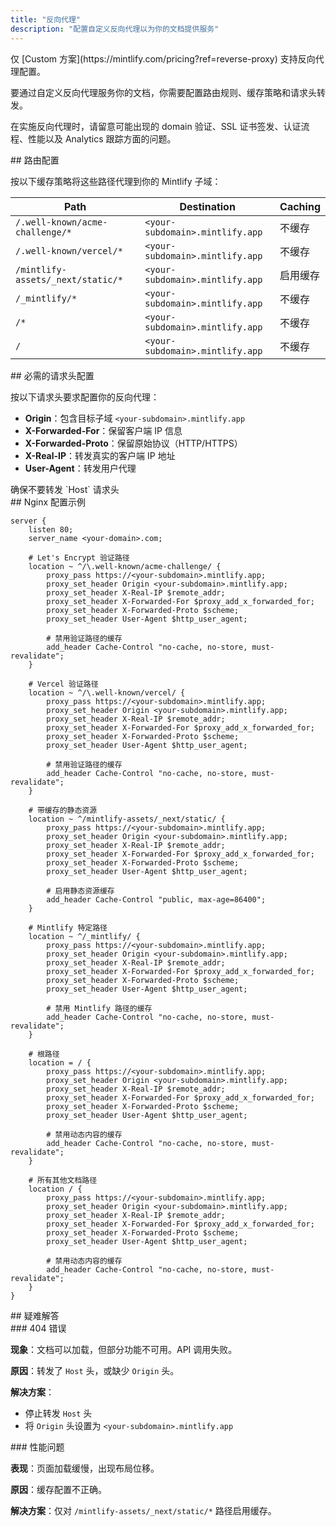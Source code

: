 ```yaml
---
title: "反向代理"
description: "配置自定义反向代理以为你的文档提供服务"
---
```


<Note>
  仅 [Custom 方案](https://mintlify.com/pricing?ref=reverse-proxy) 支持反向代理配置。
</Note>

要通过自定义反向代理服务你的文档，你需要配置路由规则、缓存策略和请求头转发。

在实施反向代理时，请留意可能出现的 domain 验证、SSL 证书签发、认证流程、性能以及 Analytics 跟踪方面的问题。

<div id="routing-configuration">
  ## 路由配置
</div>

按以下缓存策略将这些路径代理到你的 Mintlify 子域：

| Path | Destination | Caching |
|------|-------------|---------|
| `/.well-known/acme-challenge/*` | `<your-subdomain>.mintlify.app` | 不缓存 |
| `/.well-known/vercel/*` | `<your-subdomain>.mintlify.app` | 不缓存 |
| `/mintlify-assets/_next/static/*` | `<your-subdomain>.mintlify.app` | 启用缓存 |
| `/_mintlify/*` | `<your-subdomain>.mintlify.app` | 不缓存 |
| `/*` | `<your-subdomain>.mintlify.app` | 不缓存 |
| `/` | `<your-subdomain>.mintlify.app` | 不缓存 |

<div id="required-header-configuration">
  ## 必需的请求头配置
</div>

按以下请求头要求配置你的反向代理：

- **Origin**：包含目标子域 `<your-subdomain>.mintlify.app`
- **X-Forwarded-For**：保留客户端 IP 信息
- **X-Forwarded-Proto**：保留原始协议（HTTP/HTTPS）
- **X-Real-IP**：转发真实的客户端 IP 地址
- **User-Agent**：转发用户代理

<Warning>
  确保不要转发 `Host` 请求头
</Warning>

<div id="example-nginx-configuration">
  ## Nginx 配置示例
</div>

```nginx
server {
    listen 80;
    server_name <your-domain>.com;

    # Let's Encrypt 验证路径
    location ~ ^/\.well-known/acme-challenge/ {
        proxy_pass https://<your-subdomain>.mintlify.app;
        proxy_set_header Origin <your-subdomain>.mintlify.app;
        proxy_set_header X-Real-IP $remote_addr;
        proxy_set_header X-Forwarded-For $proxy_add_x_forwarded_for;
        proxy_set_header X-Forwarded-Proto $scheme;
        proxy_set_header User-Agent $http_user_agent;

        # 禁用验证路径的缓存
        add_header Cache-Control "no-cache, no-store, must-revalidate";
    }

    # Vercel 验证路径
    location ~ ^/\.well-known/vercel/ {
        proxy_pass https://<your-subdomain>.mintlify.app;
        proxy_set_header Origin <your-subdomain>.mintlify.app;
        proxy_set_header X-Real-IP $remote_addr;
        proxy_set_header X-Forwarded-For $proxy_add_x_forwarded_for;
        proxy_set_header X-Forwarded-Proto $scheme;
        proxy_set_header User-Agent $http_user_agent;

        # 禁用验证路径的缓存
        add_header Cache-Control "no-cache, no-store, must-revalidate";
    }

    # 带缓存的静态资源
    location ~ ^/mintlify-assets/_next/static/ {
        proxy_pass https://<your-subdomain>.mintlify.app;
        proxy_set_header Origin <your-subdomain>.mintlify.app;
        proxy_set_header X-Real-IP $remote_addr;
        proxy_set_header X-Forwarded-For $proxy_add_x_forwarded_for;
        proxy_set_header X-Forwarded-Proto $scheme;
        proxy_set_header User-Agent $http_user_agent;

        # 启用静态资源缓存
        add_header Cache-Control "public, max-age=86400";
    }

    # Mintlify 特定路径
    location ~ ^/_mintlify/ {
        proxy_pass https://<your-subdomain>.mintlify.app;
        proxy_set_header Origin <your-subdomain>.mintlify.app;
        proxy_set_header X-Real-IP $remote_addr;
        proxy_set_header X-Forwarded-For $proxy_add_x_forwarded_for;
        proxy_set_header X-Forwarded-Proto $scheme;
        proxy_set_header User-Agent $http_user_agent;

        # 禁用 Mintlify 路径的缓存
        add_header Cache-Control "no-cache, no-store, must-revalidate";
    }

    # 根路径
    location = / {
        proxy_pass https://<your-subdomain>.mintlify.app;
        proxy_set_header Origin <your-subdomain>.mintlify.app;
        proxy_set_header X-Real-IP $remote_addr;
        proxy_set_header X-Forwarded-For $proxy_add_x_forwarded_for;
        proxy_set_header X-Forwarded-Proto $scheme;
        proxy_set_header User-Agent $http_user_agent;

        # 禁用动态内容的缓存
        add_header Cache-Control "no-cache, no-store, must-revalidate";
    }

    # 所有其他文档路径
    location / {
        proxy_pass https://<your-subdomain>.mintlify.app;
        proxy_set_header Origin <your-subdomain>.mintlify.app;
        proxy_set_header X-Real-IP $remote_addr;
        proxy_set_header X-Forwarded-For $proxy_add_x_forwarded_for;
        proxy_set_header X-Forwarded-Proto $scheme;
        proxy_set_header User-Agent $http_user_agent;

        # 禁用动态内容的缓存
        add_header Cache-Control "no-cache, no-store, must-revalidate";
    }
}
```


<div id="troubleshooting">
  ## 疑难解答
</div>

<div id="404-error">
  ### 404 错误
</div>

**现象**：文档可以加载，但部分功能不可用。API 调用失败。

**原因**：转发了 `Host` 头，或缺少 `Origin` 头。

**解决方案**：

- 停止转发 `Host` 头
- 将 `Origin` 头设置为 `<your-subdomain>.mintlify.app`

<div id="performance-issues">
  ### 性能问题
</div>

**表现**：页面加载缓慢，出现布局位移。

**原因**：缓存配置不正确。

**解决方案**：仅对 `/mintlify-assets/_next/static/*` 路径启用缓存。